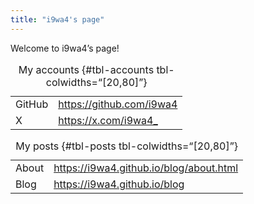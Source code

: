 ```yaml
---
title: "i9wa4's page"
---
```


Welcome to i9wa4's page!

:My accounts {#tbl-accounts tbl-colwidths="[20,80]"}

|        |                            |
| ---    | ---                        |
| GitHub | <https://github.com/i9wa4> |
| X      | <https://x.com/i9wa4_>     |

:My posts {#tbl-posts tbl-colwidths="[20,80]"}

|       |                                           |
| ---   | ---                                       |
| About | <https://i9wa4.github.io/blog/about.html> |
| Blog  | <https://i9wa4.github.io/blog>            |

<!-- | Slides | <https://i9wa4.github.io/slides> | -->
